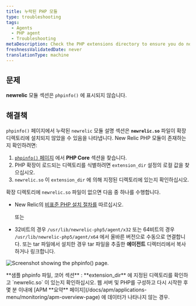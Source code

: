 ```yaml
---
title: 누락된 PHP 모듈
type: troubleshooting
tags:
  - Agents
  - PHP agent
  - Troubleshooting
metaDescription: Check the PHP extensions directory to ensure you do not have a non-standard installation for the New Relic PHP agent .
freshnessValidatedDate: never
translationType: machine
---
```



## 문제

**newrelic** 모듈 섹션은 `phpinfo()` 에 표시되지 않습니다.

## 해결책

`phpinfo()` 페이지에서 누락된 `newrelic` 모듈 설명 섹션은 **`newrelic.so`** 파일이 확장 디렉토리에 설치되지 않았을 수 있음을 나타냅니다. New Relic PHP 모듈이 존재하는지 확인하려면:

1. [`phpinfo()` 페이지](/docs/php/php-kb-103) 에서 **PHP Core** 섹션을 찾습니다.
2. PHP 확장이 로드되는 디렉토리를 식별하려면 `extension_dir` 설정의 로컬 값을 찾으십시오.
3. `newrelic.so` 이 `extension_dir` 에 의해 지정된 디렉토리에 있는지 확인하십시오.

확장 디렉토리에 `newrelic.so` 파일이 없으면 다음 중 하나를 수행합니다.

* New Relic의 [비표준 PHP 설치 절차를](/docs/php/php-agent-installation-non-standard-php) 따르십시오.

  또는

* 32비트의 경우 `/usr/lib/newrelic-php5/agent/x32` 또는 64비트의 경우 `/usr/lib/newrelic-php5/agent/x64` 에서 올바른 버전으로 수동으로 연결합니다. 또는 tar 파일에서 설치한 경우 tar 파일을 추출한 **에이전트** 디렉터리에서 복사하거나 링크합니다.

<img
  title="doc_example_phpinfo_core_0.png"
  alt="Screenshot showing the phpinfo() page."
  src={apmPhpInfoExtensionDir}
/>

<figcaption>
  **샘플 phpinfo 파일, 코어 섹션** : **extension_dir** 에 지정된 디렉토리를 확인하고 `newrelic.so` 이 있는지 확인하십시오. 웹 서버 및 PHP를 구성하고 다시 시작한 후 몇 분 이내에 [APM **요약** 페이지](/docs/apm/applications-menu/monitoring/apm-overview-page) 에 데이터가 나타나지 않는 경우.
</figcaption>
